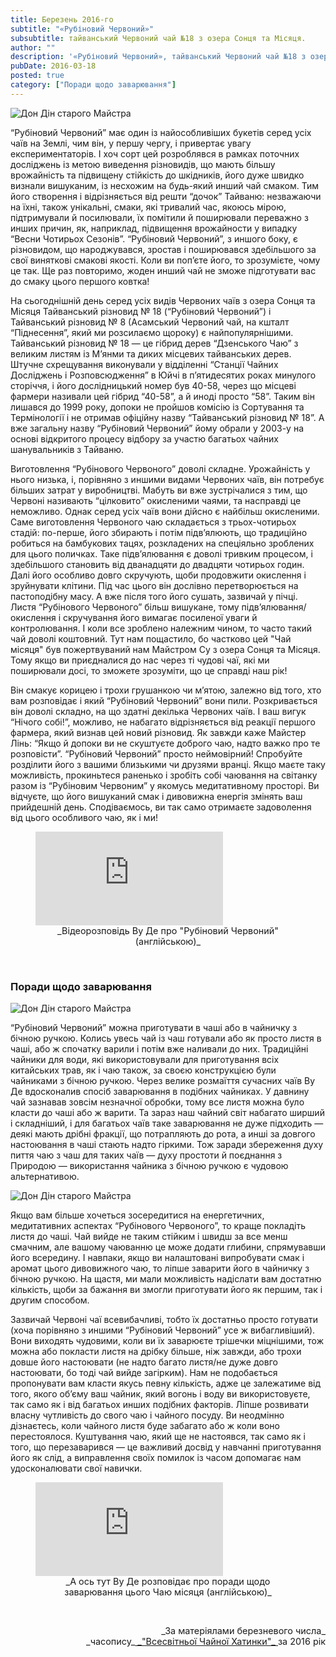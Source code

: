 ```yaml
---
title: Березень 2016-го
subtitle: "«Рубіновий Червоний»"
subsubtitle: тайванський Червоний чай №18 з озера Сонця та Місяця.
author: ""
description: '«Рубіновий Червоний», тайванський Червоний чай №18 з озера Сонця та Місяця.'
pubDate: 2016-03-18
posted: true
category: ["Поради щодо заварювання"]
---
```



<img class="float-right" src={Image1.src} alt="Дон Дін старого Майстра" />

“Рубіновий Червоний” має один із найособливіших букетів серед усіх чаїв на Землі, чим він, у першу чергу, і привертає увагу експериментаторів. І хоч сорт цей розроблявся в рамках поточних досліджень із метою виведення різновидів, що мають більшу врожайність та підвищену стійкість до шкідників, його дуже швидко визнали вишуканим, із несхожим на будь-який инший чай смаком. Тим його створення і відрізняється від решти “дочок” Тайваню: незважаючи на їхні, також унікальні, смаки, які тривалий час, якоюсь мірою, підтримували й посилювали, їх помітили й поширювали переважно з инших причин, як, наприклад, підвищення врожайности у випадку “Весни Чотирьох Сезонів”. “Рубіновий Червоний”, з иншого боку, є різновидом, що народжувався, зростав і поширювався здебільшого за свої виняткові смакові якості. Коли ви поп’єте його, то зрозумієте, чому це так. Ще раз повторимо, жоден инший чай не зможе підготувати вас до смаку цього першого ковтка!

На сьогоднішній день серед усіх видів Червоних чаїв з озера Сонця та Місяця Тайванський різновид № 18 (“Рубіновий Червоний”) і Тайванський різновид № 8 (Асамський Червоний чай, на кшталт “Піднесення”, який ми розсилаємо щороку) є найпопулярнішими. Тайванський різновид № 18 — це гібрид дерев “Дзенського Чаю” з великим листям із М’янми та диких місцевих тайванських дерев. Штучне схрещування виконували у відділенні “Станції Чайних Досліджень і Розповсюдження” в Юйчі в п’ятидесятих роках минулого сторіччя, і його дослідницький номер був 40-58, через що місцеві фармери називали цей гібрид “40-58”, а й иноді просто “58”. Таким він лишався до 1999 року, допоки не пройшов комісію із Сортування та Термінології і не отримав офіційну назву “Тайванський різновид № 18”. А вже загальну назву “Рубіновий Червоний” йому обрали у 2003-у на основі відкритого процесу відбору за участю багатьох чайних шанувальників з Тайваню.

Виготовлення “Рубінового Червоного” доволі складне. Урожайність у нього низька, і, порівняно з иншими видами Червоних чаїв, він потребує більших затрат у виробництві. Мабуть ви вже зустрічалися з тим, що Червоні називають “цілковито” окисленими чаями, та насправді це неможливо. Однак серед усіх чаїв вони дійсно є найбільш окисленими. Саме виготовлення Червоного чаю складається з трьох-чотирьох стадій: по-перше, його збирають і потім підв’ялюють, що традиційно робиться на бамбукових тацях, розкладених на спеціяльно зроблених для цього поличках. Таке підв’ялювання є доволі тривким процесом, і здебільшого становить від дванадцяти до двадцяти чотирьох годин. Далі його особливо довго скручують, щоби продовжити окислення і зруйнувати клітини. Під час цього він дослівно перетворюється на пастоподібну масу. А вже після того його сушать, зазвичай у пічці. Листя “Рубінового Червоного” більш вишукане, тому підв’ялювання/окислення і скручування його вимагає посиленої уваги й контролювання. І коли все зроблено належним чином, то часто такий чай доволі коштовний. Тут нам пощастило, бо частково цей "Чай місяця" був пожертвуваний нам Майстром Су з озера Сонця та Місяця. Тому якщо ви приєдналися до нас через ті чудові чаї, які ми поширювали досі, то зможете зрозуміти, що це справді наш рік!

Він смакує корицею і трохи грушанкою чи м’ятою, залежно від того, хто вам розповідає і який “Рубіновий Червоний” вони пили. Розкривається він доволі складно, на що здатні декілька Червоних чаїв. І ваш вигук “Нічого собі!”, можливо, не набагато відрізняється від реакції першого фармера, який визнав цей новий різновид. Як завжди каже Майстер Лінь: “Якщо й допоки ви не скуштуєте доброго чаю, надто важко про те розповісти”. “Рубіновий Червоний” просто неймовірний! Спробуйте розділити його з вашими близькими чи друзями вранці. Якщо маєте таку можливість, прокиньтеся раненько і зробіть собі чаювання на світанку разом із “Рубіновим Червоним” у якомусь медитативному просторі. Ви відчуєте, що його вишуканий смак і дивовижна енергія змінять ваш прийдешній день. Сподіваємось, ви так само отримаєте задоволення від цього особливого чаю, як і ми!

<figure>
    <iframe class="align-center" src="https://www.youtube.com/embed/1lyrNXIS7Ps?si=o7gE78Lk9v-iwr3X" title="YouTube video player" frameborder="0" allow="accelerometer; autoplay; clipboard-write; encrypted-media; gyroscope; picture-in-picture; web-share" referrerpolicy="strict-origin-when-cross-origin" allowfullscreen></iframe>
    <figcaption style="font-size: 0.9rem; text-align: center;">
            _Відеорозповідь Ву Де про "Рубіновий Червоний" (англійською)_
    </figcaption>
</figure>

<p>&nbsp;</p>

### Поради щодо заварювання

<img class="float-left" src={Image2.src} alt="Дон Дін старого Майстра" />

“Рубіновий Червоний” можна приготувати в чаші або в чайничку з бічною ручкою. Колись увесь чай із чаш готували або як просто листя в чаші, або ж спочатку варили і потім вже наливали до них. Традиційні чайники для води, які використовували для приготування всіх китайських трав, як і чаю також, за своєю конструкцією були чайниками з бічною ручкою. Через велике розмаїття сучасних чаїв Ву Де вдосконалив спосіб заварювання в подібних чайниках. У давнину чай зазнавав зовсім незначної обробки, тому все листя можна було класти до чаші або ж варити. Та зараз наш чайний світ набагато ширший і складніший, і для багатьох чаїв таке заварювання не дуже підходить — деякі мають дрібні фракції, що потрапляють до рота, а инші за довгого настоювання в чаші стають надто гіркими. Тож заради збереження духу пиття чаю з чаш для таких чаїв — духу простоти й поєднання з Природою — використання чайника з бічною ручкою є чудовою альтернативою.

<img class="float-right" src={Image3.src} alt="Дон Дін старого Майстра" />

Якщо вам більше хочеться зосередитися на енергетичних, медитативних аспектах “Рубінового Червоного”, то краще покладіть листя до чаші. Чай вийде не таким стійким і швидш за все менш смачним, але вашому чаюванню це може додати глибини, спрямувавши його всередину. І навпаки, якщо ви налаштовані випробувати смак і аромат цього дивовижного чаю, то ліпше заварити його в чайничку з бічною ручкою. На щастя, ми мали можливість надіслати вам достатню кількість, щоби за бажання ви змогли приготувати його як першим, так і другим способом.

Зазвичай Червоні чаї всевибачливі, тобто їх достатньо просто готувати (хоча порівняно з иншими “Рубіновий Червоний” усе ж вибагливіший). Вони виходять чудовими, коли ви їх заварюєте трішечки міцнішими, тож можна або покласти листя на дрібку більше, ніж завжди, або трохи довше його настоювати (не надто багато листя/не дуже довго настоювати, бо тоді чай вийде загірким). Нам не подобається пропонувати вам класти якусь певну кількість, адже це залежатиме від того, якого об’єму ваш чайник, який вогонь і воду ви використовуєте, так само як і від багатьох инших подібних факторів. Ліпше розвивати власну чутливість до свого чаю і чайного посуду. Ви неодмінно дізнаєтесь, коли чайного листя буде забагато або ж коли воно перестоялося. Куштування чаю, який ще не настоявся, так само як і того, що перезаварився — це важливий досвід у навчанні приготування його як слід, а виправлення своїх помилок із часом допомагає нам удосконалювати свої навички.

<figure>
    <iframe class="align-center" src="https://www.youtube.com/embed/RcUXOBWIank?si=VuR6ZUDy6Bf4piN9" title="YouTube video player" frameborder="0" allow="accelerometer; autoplay; clipboard-write; encrypted-media; gyroscope; picture-in-picture; web-share" referrerpolicy="strict-origin-when-cross-origin" allowfullscreen></iframe>
    <figcaption style="font-size: 0.9rem; text-align: center;">
            _А ось тут Ву Де розповідає про поради щодо заварювання цього Чаю місяця (англійською)_
    </figcaption>
</figure>

<p>&nbsp;</p>

<p align="right" style="font-size: 0.9rem;">_За матеріялами березневого числа_<br />_часопису_<a title="globalteahut.org" href="http://www.globalteahut.org/" target="blank" rel="noopener"> _"Всесвітньої Чайної Хатинки"_ </a>за 2016 рік</p>